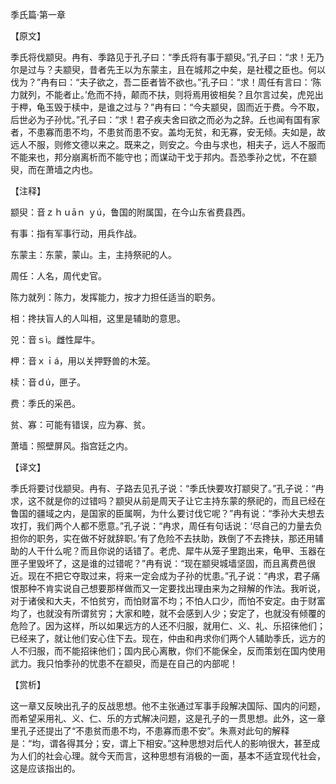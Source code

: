 

季氏篇·第一章

【原文】

季氏将伐颛臾。冉有、季路见于孔子曰：“季氏将有事于颛臾。”孔子曰：“求！无乃尔是过与？夫颛臾，昔者先王以为东蒙主，且在城邦之中矣，是社稷之臣也。何以伐为？”冉有曰：“夫子欲之，吾二臣者皆不欲也。”孔子曰：“求！周任有言曰：‘陈力就列，不能者止。’危而不持，颠而不扶，则将焉用彼相矣？且尔言过矣，虎兕出于柙，龟玉毁于椟中，是谁之过与？”冉有曰：“今夫颛臾，固而近于费。今不取，后世必为子孙忧。”孔子曰：“求！君子疾夫舍曰欲之而必为之辞。丘也闻有国有家者，不患寡而患不均，不患贫而患不安。盖均无贫，和无寡，安无倾。夫如是，故远人不服，则修文德以来之。既来之，则安之。今由与求也，相夫子，远人不服而不能来也，邦分崩离析而不能守也；而谋动干戈于邦内。吾恐季孙之忧，不在颛臾，而在萧墙之内也。

【注释】

颛臾：音ｚｈｕāｎ ｙú，鲁国的附属国，在今山东省费县西。

有事：指有军事行动，用兵作战。

东蒙主：东蒙，蒙山。主，主持祭祀的人。

周任：人名，周代史官。

陈力就列：陈力，发挥能力，按才力担任适当的职务。

相：搀扶盲人的人叫相，这里是辅助的意思。

兕：音ｓì。雌性犀牛。

柙：音ｘｉá，用以关押野兽的木笼。

椟：音ｄú，匣子。

费：季氏的采邑。

贫、寡：可能有错误，应为寡、贫。

萧墙：照壁屏风。指宫廷之内。

【译文】

季氏将要讨伐颛臾。冉有、子路去见孔子说：“季氏快要攻打颛臾了。”孔子说：“冉求，这不就是你的过错吗？颛臾从前是周天子让它主持东蒙的祭祀的，而且已经在鲁国的疆域之内，是国家的臣属啊，为什么要讨伐它呢？”冉有说：“季孙大夫想去攻打，我们两个人都不愿意。”孔子说：“冉求，周任有句话说：‘尽自己的力量去负担你的职务，实在做不好就辞职。’有了危险不去扶助，跌倒了不去搀扶，那还用辅助的人干什么呢？而且你说的话错了。老虎、犀牛从笼子里跑出来，龟甲、玉器在匣子里毁坏了，这是谁的过错呢？”冉有说：“现在颛臾城墙坚固，而且离费邑很近。现在不把它夺取过来，将来一定会成为子孙的忧患。”孔子说：“冉求，君子痛恨那种不肯实说自己想要那样做而又一定要找出理由来为之辩解的作法。我听说，对于诸侯和大夫，不怕贫穷，而怕财富不均；不怕人口少，而怕不安定。由于财富均了，也就没有所谓贫穷；大家和睦，就不会感到人少；安定了，也就没有倾覆的危险了。因为这样，所以如果远方的人还不归服，就用仁、义、礼、乐招徕他们；已经来了，就让他们安心住下去。现在，仲由和冉求你们两个人辅助季氏，远方的人不归服，而不能招徕他们；国内民心离散，你们不能保全，反而策划在国内使用武力。我只怕季孙的忧患不在颛臾，而是在自己的内部呢！

【赏析】

这一章又反映出孔子的反战思想。他不主张通过军事手段解决国际、国内的问题，而希望采用礼、义、仁、乐的方式解决问题，这是孔子的一贯思想。此外，这一章里孔子还提出了“不患贫而患不均，不患寡而患不安”。朱熹对此句的解释是：“均，谓各得其分；安，谓上下相安。”这种思想对后代人的影响很大，甚至成为人们的社会心理。就今天而言，这种思想有消极的一面，基本不适宜现代社会，这是应该指出的。

